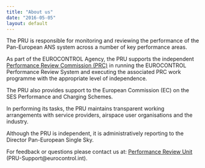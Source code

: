 ```yaml
---
title: "About us"
date: "2016-05-05"
layout: default
---
```


The PRU is responsible for monitoring and reviewing the performance of the Pan-European ANS system
across a number of key performance areas.

As part of the EUROCONTROL Agency, the PRU supports the independent
[Performance Review Commission (PRC)](http://www.eurocontrol.int/ansperformance/)
in running the EUROCONTROL Performance Review System and executing the associated PRC
work programme with the appropriate level of independence.

The PRU also provides support to the European Commission (EC) on the SES Performance
and Charging Schemes.

In performing its tasks, the PRU maintains transparent working arrangements with service providers,
airspace user organisations and the industry.

Although the PRU is independent, it is administratively reporting to the Director Pan-European
Single Sky.

For feedback or questions please contact us at:
[Performance Review Unit](mailto:PRU-Support@eurocontrol.int)
(PRU-Support@eurocontrol.int).
